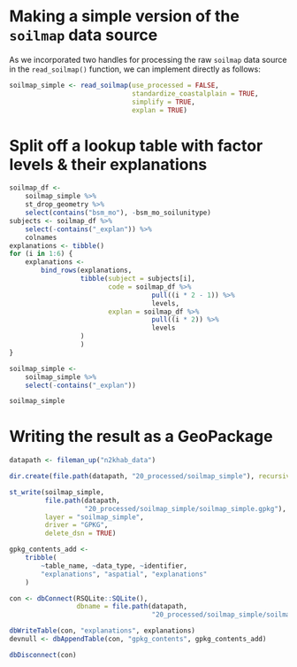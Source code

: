 # Making a simple version of the `soilmap` data source

As we incorporated two handles for processing the raw `soilmap` data source in the `read_soilmap()` function,
we can implement directly as follows:

```r
soilmap_simple <- read_soilmap(use_processed = FALSE,
                               standardize_coastalplain = TRUE,
                               simplify = TRUE,
                               explan = TRUE)
```

# Split off a lookup table with factor levels & their explanations

```r
soilmap_df <-
    soilmap_simple %>%
    st_drop_geometry %>% 
    select(contains("bsm_mo"), -bsm_mo_soilunitype)
subjects <- soilmap_df %>% 
    select(-contains("_explan")) %>% 
    colnames
explanations <- tibble()
for (i in 1:6) {
    explanations <-
        bind_rows(explanations,
                  tibble(subject = subjects[i],
                         code = soilmap_df %>% 
                                    pull((i * 2 - 1)) %>% 
                                    levels,
                         explan = soilmap_df %>% 
                                    pull((i * 2)) %>% 
                                    levels
                  )
                  )
}
```

```r
soilmap_simple <- 
    soilmap_simple %>% 
    select(-contains("_explan"))
```

```r
soilmap_simple
```


# Writing the result as a GeoPackage

```r
datapath <- fileman_up("n2khab_data")
```

```r
dir.create(file.path(datapath, "20_processed/soilmap_simple"), recursive = TRUE)
```


```r
st_write(soilmap_simple,
         file.path(datapath, 
                   "20_processed/soilmap_simple/soilmap_simple.gpkg"), 
         layer = "soilmap_simple", 
         driver = "GPKG",
         delete_dsn = TRUE)

gpkg_contents_add <- 
    tribble(
        ~table_name, ~data_type, ~identifier,
        "explanations", "aspatial", "explanations"
    )

con <- dbConnect(RSQLite::SQLite(),
                 dbname = file.path(datapath, 
                                    "20_processed/soilmap_simple/soilmap_simple.gpkg"))

dbWriteTable(con, "explanations", explanations)
devnull <- dbAppendTable(con, "gpkg_contents", gpkg_contents_add)

dbDisconnect(con)
```



